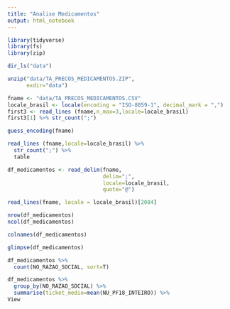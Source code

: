 ```yaml
---
title: "Analise Medicamentos"
output: html_notebook
---
```


```r
library(tidyverse)
library(fs)
library(zip)
```

```r
dir_ls("data")
```

```r
unzip("data/TA_PRECOS_MEDICAMENTOS.ZIP",
      exdir="data")
```

```r
fname <- "data/TA_PRECOS_MEDICAMENTOS.CSV"
locale_brasil <- locale(encoding = "ISO-8859-1", decimal_mark = ",")
first3 <- read_lines (fname,n_max=3,locale=locale_brasil)
first3[1] %>% str_count(";")
```

```r
guess_encoding(fname)
```

```r
read_lines (fname,locale=locale_brasil) %>% 
  str_count(";") %>% 
  table
```

```r
df_medicamentos <- read_delim(fname, 
                              delim=";",
                              locale=locale_brasil,
                              quote="@")
```

```r
read_lines(fname, locale = locale_brasil)[2084]
```

```r
nrow(df_medicamentos)
ncol(df_medicamentos)
```


```r
colnames(df_medicamentos)
```

```r
glimpse(df_medicamentos)
```

```r
df_medicamentos %>% 
  count(NO_RAZAO_SOCIAL, sort=T)
```

```r
df_medicamentos %>% 
  group_by(NO_RAZAO_SOCIAL) %>% 
  summarise(ticket_medio=mean(NU_PF18_INTEIRO)) %>% 
View
```

